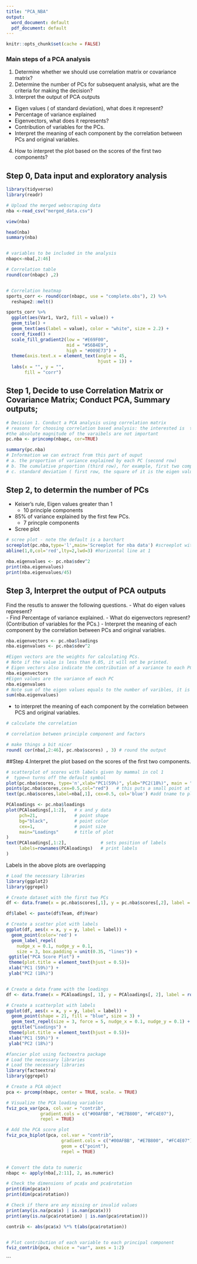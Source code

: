 ```yaml
---
title: "PCA_NBA"
output:
  word_document: default
  pdf_document: default
---
```



```r
knitr::opts_chunk$set(cache = FALSE)
```

### Main steps of a PCA analysis

1. Determine whether we should use correlation matrix or covariance matrix?
2. Determine the number of PCs for subsequent analysis, what are the criteria for making the decision?
3. 	Interpret the output of PCA outputs
-	Eigen values ( of standard deviation), what does it represent?
-	Percentage of variance explained
-	Eigenvectors, what does it represents?
-	Contribution of variables for the PCs. 
-	Interpret the meaning of each component by the correlation between PCs and original variables. 
4.	How to interpret the plot based on the scores of the first two components?


## Step 0, Data input and exploratory analysis


```r

library(tidyverse)
library(readr)

# Upload the merged webscraping data
nba <-read_csv("merged_data.csv")

view(nba)
```


```r

head(nba)
summary(nba)


# variables to be included in the analysis
nbapc<-nba[,2:46]

# Correlation table
round(cor(nbapc) ,2)


# Correlation heatmap
sports_corr <- round(cor(nbapc, use = "complete.obs"), 2) %>%
  reshape2::melt()

sports_corr %>%
  ggplot(aes(Var1, Var2, fill = value)) +
  geom_tile() +
  geom_text(aes(label = value), color = "white", size = 2.2) +
  coord_fixed() +
  scale_fill_gradient2(low = "#E69F00",
                       mid = "#56B4E9",
                       high = "#009E73") +
  theme(axis.text.x = element_text(angle = 45,
                                   hjust = 1)) +
  labs(x = "", y = "",
       fill = "corr")
```
## Step 1, Decide to use Correlation Matrix or Covariance Matrix; Conduct  PCA, Summary outputs; 

```R
# Decision 1. Conduct a PCA analysis using correlation matrix
# reasons for choosing correlation based analysis: the interested is  the relationship among variables; 
#the absolute magnitude of the varaibels are not important
pc.nba <- princomp(nbapc, cor=TRUE)

summary(pc.nba)
# Information we can extract from this part of ouput
# a. the proportion of variance explained by each PC (second row)
# b. The cumulative proportion (third row), for example, first two components explain 77.6% of total variance. 
# c. standard deviation ( first row, the square of it is the eigen value (and the variance of the first PC)

```
## Step 2, to determin the number of PCs 
- Keiser's rule, Eigen values greater than 1
  - 10 principle components
- 85% of variance explained by the first few PCs. 
  - 7 princple components
- Scree plot


```r

# scree plot - note the default is a barchart
screeplot(pc.nba,type='l',main='Screeplot for nba data') #screeplot with dots and lines
abline(1,0,col='red',lty=2,lwd=3) #horizontal line at 1

nba.eigenvalues <- pc.nba$sdev^2
print(nba.eigenvalues)
print(nba.eigenvalues/45)
```


## Step 3, Interpret the output of PCA outputs

Find the resutls to answer the following questions. 
-	What do eigen values represent?   
- Find Percentage of variance explained.
-	What do eigenvectors represent?  
   (Contribution of variables for the PCs.)
-	Interpret the meaning of each component by the correlation between PCs and original variables. 

```r

nba.eigenvectors <- pc.nba$loadings
nba.eigenvalues <- pc.nba$sdev^2

#Eigen vectors are the weights for calculating PCs. 
# Note if the value is less than 0.05, it will not be printed.
# Eigen vectors also indicate the contribution of a variance to each PC. a higher value indicate higher contribution.  For example bot.cannine comtribute more to PC1 than bottom.incisor (0.391 vs 0.168)
nba.eigenvectors
#Eigen values are the variance of each PC
nba.eigenvalues     
# Note sum of the eigen values equals to the number of varibles, it is also the trace of the correlation matrix
sum(nba.eigenvalues)


```
- to interpret the meaning of each component by the correlation between PCS and original variables. 

```r
# calculate the correlation

# correlation between principle component and factors

# make things a bit nicer
round( cor(nba[,2:46], pc.nba$scores) , 3) # round the output

```

##Step 4.Interpret the plot based on the scores of the first two components.

```R

# scatterplot of scores with labels given by mammal in col 1
#  type=n turns off the default symbol
plot(pc.nba$scores, type='n',xlab="PC1(59%)", ylab="PC2(18%)", main = "PCA score plot" )
points(pc.nba$scores,cex=0.5,col="red")   # this puts a small point at the center
text(pc.nba$scores,label=nba[,1], cex=0.5, col='blue') #add tname to plot

PCAloadings <- pc.nba$loadings
plot(PCAloadings[,1:2],   # x and y data
     pch=21,              # point shape
     bg="black",          # point color
     cex=1,               # point size
     main="Loadings"      # title of plot
)
text(PCAloadings[,1:2],             # sets position of labels
     labels=rownames(PCAloadings)   # print labels
)

```
Labels in the above plots are overlapping

```R
# Load the necessary libraries
library(ggplot2)
library(ggrepel)

# Create dataset with the first two PCs
df <- data.frame(x = pc.nba$scores[,1], y = pc.nba$scores[,2], label = nba[,1])

df$label <- paste(df$Team, df$Year)

# Create a scatter plot with labels
ggplot(df, aes(x = x, y = y, label = label)) +
  geom_point(color='red') +
  geom_label_repel( 
    nudge_x = 0.1, nudge_y = 0.1, 
    size = 3, box.padding = unit(0.35, "lines")) +
 ggtitle("PCA Score Plot") +  
 theme(plot.title = element_text(hjust = 0.5))+
 xlab("PC1 (59%)") +
 ylab("PC2 (18%)")


# Create a data frame with the loadings
df <- data.frame(x = PCAloadings[, 1], y = PCAloadings[, 2], label = rownames(PCAloadings))

# Create a scatterplot with labels
ggplot(df, aes(x = x, y = y, label = label)) +
  geom_point(shape = 21, fill = "blue", size = 3) +
  geom_text_repel(size = 3, force = 5, nudge_x = 0.1, nudge_y = 0.1) +
  ggtitle("Loadings") +  
 theme(plot.title = element_text(hjust = 0.5))+
 xlab("PC1 (59%)") +
 ylab("PC2 (18%)")

```


```R
#fancier plot using factoextra package
# Load the necessary libraries
# Load the necessary libraries
library(factoextra)
library(ggrepel)

# Create a PCA object
pca <- prcomp(nbapc, center = TRUE, scale. = TRUE)

# Visualize the PCA loading variables
fviz_pca_var(pca, col.var = "contrib", 
             gradient.cols = c("#00AFBB", "#E7B800", "#FC4E07"), 
             repel = TRUE)

# Add the PCA score plot
fviz_pca_biplot(pca, col.var = "contrib", 
                     gradient.cols = c("#00AFBB", "#E7B800", "#FC4E07"),
                     geom = c("point"), 
                     repel = TRUE)


# Convert the data to numeric
nbapc <- apply(nba[,2:11], 2, as.numeric)

# Check the dimensions of pca$x and pca$rotation
print(dim(pca$x))
print(dim(pca$rotation))

# Check if there are any missing or invalid values
print(any(is.na(pca$x) | is.nan(pca$x)))
print(any(is.na(pca$rotation) | is.nan(pca$rotation)))

contrib <- abs(pca$x) %*% t(abs(pca$rotation))


# Plot contribution of each variable to each principal component
fviz_contrib(pca, choice = "var", axes = 1:2)


```



```
